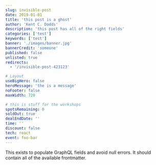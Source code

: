 ```yaml
---
slug: invisible-post
date: 2019-01-01
title: 'this post is a ghost'
author: 'Kent C. Dodds'
description: 'this post has all of the right fields'
categories: ['test']
keywords: ['test']
banner: './images/banner.jpg'
bannerCredit: 'someone'
published: false
unlisted: true
redirects:
  - '/invisible-post-423123'

# Layout
useBigHero: false
heroMessage: 'the is a message'
noFooter: false
maxWidth: 720

# this is stuff for the workshops
spotsRemaining: 0
soldOut: true
dealEndDate: ''
time: ''
discount: false
tech: react
event: foo-bar
---
```


This exists to populate GraphQL fields and avoid null errors. It should contain
all of the available frontmatter.
